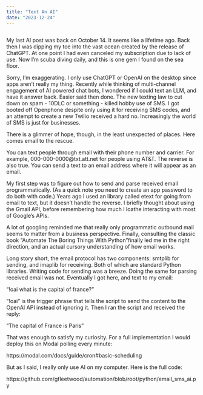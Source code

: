 ```yaml
---
title: "Text An AI"
date: "2023-12-24"
---
```


```r
```

My last AI post was back on October 14. It seems like a lifetime ago. Back then I was dipping my toe into the vast ocean created by the release of ChatGPT. At one point I had even canceled my subscription due to lack of use. Now I'm scuba diving daily, and this is one gem I found on the sea floor.

Sorry, I'm exaggerating. I only use ChatGPT or OpenAI on the desktop since apps aren't really my thing. Recently while thinking of multi-channel engagement of AI powered chat bots, I wondered if I could text an LLM, and have it answer back. Easier said then done. The new texting law to cut down on spam - 10DLC or something - killed hobby use of SMS. I got booted off Openphone despite only using it for receiving SMS codes, and an attempt to create a new Twilio received a hard no. Increasingly the world of SMS is just for businesses.

There is a glimmer of hope, though, in the least unexpected of places. Here comes email to the rescue.

You can text people through email with their phone number and carrier. For example, 000-000-0000@txt.att.net for people using AT&T. The reverse is also true. You can send a text to an email address where it will appear as an email.

My first step was to figure out how to send and parse received email programmatically. (As a quick note you need to create an app password to do both with code.) Years ago I used an library called etext for going from email to text, but it doesn't handle the reverse. I briefly thought about using the Gmail API, before remembering how much I loathe interacting with most of Google's APIs.

A lot of googling reminded me that really only programmatic outbound   mail seems to matter from a business perspective. Finally, consulting the classic book "Automate The Boring Things With Python"finally led me in the right direction, and an actual cursory understanding of how email works.

Long story short, the email protocol has two components: smtplib for sending, and imaplib for receiving. Both of which are standard Python libraries. Writing code for sending was a breeze. Doing the same for parsing received email was not. Eventually I got here, and text to my email:

"!oai what is the capital of france?"

"!oai" is the trigger phrase that tells the script to send the content to the OpenAI API instead of ignoring it. Then I ran the script and received the reply:

"The capital of France is Paris"

That was enough to satisfy my curiosity. For a full implementation I would deploy this on Modal polling every minute:

https://modal.com/docs/guide/cron#basic-scheduling

But as I said, I really only use AI on my computer. Here is the full code:

https://github.com/gfleetwood/automation/blob/root/python/email_sms_ai.py








